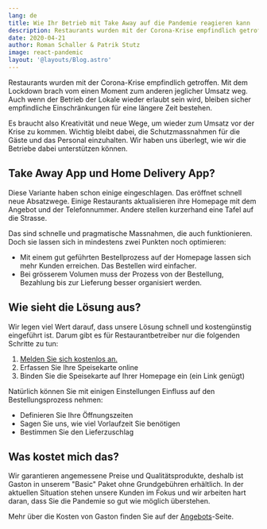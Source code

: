 ```yaml
---
lang: de
title: Wie Ihr Betrieb mit Take Away auf die Pandemie reagieren kann
description: Restaurants wurden mit der Corona-Krise empfindlich getroffen. Mit dem Lockdown brach vom einen Moment zum anderen jeglicher Umsatz weg. Gaston hilft mit Take Away und oder Delivery die Gäste trotzdem zu bedienen.
date: 2020-04-21
author: Roman Schaller & Patrik Stutz
image: react-pandemic
layout: '@layouts/Blog.astro'
---
```


Restaurants wurden mit der Corona-Krise empfindlich getroffen. Mit dem Lockdown brach vom einen Moment zum anderen jeglicher Umsatz weg. Auch wenn der Betrieb der Lokale wieder erlaubt sein wird, bleiben sicher empfindliche Einschränkungen für eine längere Zeit bestehen.

Es braucht also Kreativität und neue Wege, um wieder zum Umsatz vor der Krise zu kommen. Wichtig bleibt dabei, die Schutzmassnahmen für die Gäste und das Personal einzuhalten. Wir haben uns überlegt, wie wir die Betriebe dabei unterstützen können.

## Take Away App und Home Delivery App?

Diese Variante haben schon einige eingeschlagen. Das eröffnet schnell neue Absatzwege. Einige Restaurants aktualisieren ihre Homepage mit dem Angebot und der Telefonnummer. Andere stellen kurzerhand eine Tafel auf die Strasse.

Das sind schnelle und pragmatische Massnahmen, die auch funktionieren. Doch sie lassen sich in mindestens zwei Punkten noch optimieren:

- Mit einem gut geführten Bestellprozess auf der Homepage lassen sich mehr Kunden erreichen. Das Bestellen wird einfacher.
- Bei grösserem Volumen muss der Prozess von der Bestellung, Bezahlung bis zur Lieferung besser organisiert werden.

## Wie sieht die Lösung aus?

Wir legen viel Wert darauf, dass unsere Lösung schnell und kostengünstig eingeführt ist. Darum gibt es für Restaurantbetreiber nur die folgenden Schritte zu tun:

1. [Melden Sie sich kostenlos an.](/de/preise/)
2. Erfassen Sie Ihre Speisekarte online
3. Binden Sie die Speisekarte auf Ihrer Homepage ein (ein Link genügt)

Natürlich können Sie mit einigen Einstellungen Einfluss auf den Bestellungsprozess nehmen:

- Definieren Sie Ihre Öffnungszeiten
- Sagen Sie uns, wie viel Vorlaufzeit Sie benötigen
- Bestimmen Sie den Lieferzuschlag

## Was kostet mich das?

Wir garantieren angemessene Preise und Qualitätsprodukte, deshalb ist Gaston in unserem "Basic" Paket ohne Grundgebühren erhältlich. In der aktuellen Situation stehen unsere Kunden im Fokus und wir arbeiten hart daran, dass Sie die Pandemie so gut wie möglich überstehen.

Mehr über die Kosten von Gaston finden Sie auf der [Angebots](/de/preise/)-Seite.

